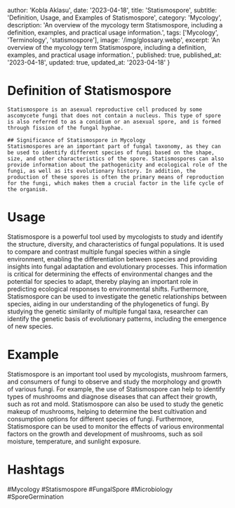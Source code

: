 
  author: 'Kobla Aklasu',
  date: '2023-04-18',
  title: 'Statismospore',
  subtitle: 'Definition, Usage, and Examples of Statismospore',
  category: 'Mycology',
  description: 'An overview of the mycology term Statismospore, including a definition, examples, and practical usage information.',
  tags: ['Mycology', 'Terminology', 'statismospore'],
  image: '/img/glossary.webp',
  excerpt: 'An overview of the mycology term Statismospore, including a definition, examples, and practical usage information.',
  published: true,
  published_at: '2023-04-18',
  updated: true,
  updated_at: '2023-04-18'
}




# Definition of Statismospore
    Statismospore is an asexual reproductive cell produced by some ascomycete fungi that does not contain a nucleus. This type of spore is also referred to as a conidium or an asexual spore, and is formed through fission of the fungal hyphae.
    
    ## Significance of Statismospore in Mycology
    Statismospores are an important part of fungal taxonomy, as they can be used to identify different species of fungi based on the shape, size, and other characteristics of the spore. Statismospores can also provide information about the pathogenicity and ecological role of the fungi, as well as its evolutionary history. In addition, the production of these spores is often the primary means of reproduction for the fungi, which makes them a crucial factor in the life cycle of the organism.

# Usage

Statismospore is a powerful tool used by mycologists to study and identify the structure, diversity, and characteristics of fungal populations. It is used to compare and contrast multiple fungal species within a single environment, enabling the differentiation between species and providing insights into fungal adaptation and evolutionary processes. This information is critical for determining the effects of environmental changes and the potential for species to adapt, thereby playing an important role in predicting ecological responses to environmental shifts. Furthermore, Statismospore can be used to investigate the genetic relationships between species, aiding in our understanding of the phylogenetics of fungi. By studying the genetic similarity of multiple fungal taxa, researcher can identify the genetic basis of evolutionary patterns, including the emergence of new species.

# Example

Statismospore is an important tool used by mycologists, mushroom farmers, and consumers of fungi to observe and study the morphology and growth of various fungi. For example, the use of Statismospore can help to identify types of mushrooms and diagnose diseases that can affect their growth, such as rot and mold. Statismospore can also be used to study the genetic makeup of mushrooms, helping to determine the best cultivation and consumption options for different species of fungi. Furthermore, Statismospore can be used to monitor the effects of various environmental factors on the growth and development of mushrooms, such as soil moisture, temperature, and sunlight exposure.

# Hashtags

#Mycology #Statismospore #FungalSpore #Microbiology #SporeGermination

